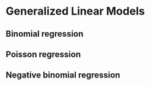 # Generalized Linear Models


## Binomial regression



## Poisson regression



## Negative binomial regression
